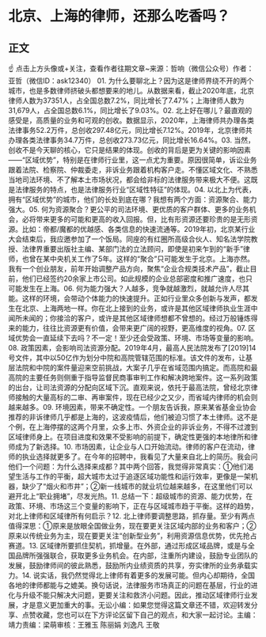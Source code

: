 # 北京、上海的律师，还那么吃香吗？
## 正文
☝ 点击上方头像或+关注，查看作者往期文章~来源：哲响（微信公众号）作者：亚哲（微信ID：ask12340） 01. 为什么要聊北上？因为这是律师界绕不开的两个城市，也是多数律师挤破头都想要来的地儿。从数据来看，截止2020年底，北京律师人数为37351人，占全国总数7.2%，同比增长了7.47%；上海律师人数为31,679人，占全国总数6.1%，同比增长了9.03%。02. 北上好在哪儿？最直观的感受是，高质量的业务和可观的创收。数据显示，2020年，上海律师共办理各类法律事务52.2万件，总创收297.48亿元，同比增长7.12%。2019年，北京律师共办理各类法律事务34.7万件，总创收273.73亿元，同比增长16.64%。03. 当然，创收不是今天聊的核心，它只是结果的体现。创收的背后是更为关键的影响因素——“区域优势”，特别是在律师行业里，这一点尤为重要。原因很简单，诉讼业务跟着法院、检察院、仲裁委走，非诉业务跟着机构客户走。不懂区域文化、不熟悉当地司法环境、不了解本土市场状况，都会给非标的法律服务带来极大不便。这既是法律服务的特点，也是法律服务行业“区域性特征”的体现。04. 以北上为代表，拥有“区域优势”的城市，他们的长处到底在哪？我想有两个方面：资源聚合、能力强大。05. 何为资源聚合？更公平的司法环境、更优质的客户群体、更多的业务机会，必将带来更多的可能和更高的收入回报。但，比有形资源还要珍贵的是无形资源。比如：帝都/魔都的优越感、各类信息的快速流通等。2019年初，北京某行业大会结束后，我应邀参加了一个饭局。同座的有红圈所高级合伙人、知名法学院教授、法律界重要出版社主编、某部门法的立法顾问，即使是初来乍到的“新手”律师，也曾在某中央机关工作了5年。这样的“聚合”只可能发生于北京。上海亦然。我有一个创业朋友，前年开始调整产品方向，聚焦“企业合规类技术产品”，截止目前，他们已经签约20余家上市公司。如此规模的企业总部密度和推广速度，也只可能发生在上海。06. 何为能力强大？人越多，竞争就越激烈，就越允许人尽其能。这样的环境，会带动个体能力的快速提升。正如行业里众多创新与发声，都发生在北京、上海两地一样。你在北上接到的业务，或许是其他区域律师执业生涯中闻所未闻的；你接洽的客户，或许是其他区域律师想都不曾想的。经过万般锤炼得来的能力，往往比资源更有价值，会带来更广阔的视野，更高维度的视角。07. 区域优势会一直延续下去吗？不一定！至少还会受政策、环境、市场等变量的影响。08. 政策因素，会影响司法资源分配。2019年4月，最高人民法院发布了[2019]14号文件，其中以50亿作为划分中院和高院管辖范围的标准。该文件的发布，让基层法院和中院的案件量迎来空前挑战，大案子几乎在省域范围内搞定。而高院和最高院的主要任务则侧重于指导监督民商事审判工作和解决跨地案件。这一系列政策的出台，让司法资源的分配向区域下沉。直观来说，依托于最高法院，曾经北京律师接触的大量高标的二审、再审案件，现在已经少之又少，而省域内律师的机会则越来越多。09. 环境因素，带来不确定性。一个朋友告诉我，原来某省基金业协会推荐的非诉律师几乎都是上海的，这波疫情后，他们被迫习惯了本土律师。这不是个例，在上海停摆的这两个月里，众多上市、外资企业的非诉业务，不得不过渡到区域律师身上。在项目进度和效果不受影响的前提下，确定性更强的本地律所和律师成为了新选择。10. 市场因素，让企业与人口开始流动。律师的客户在流动，律师的执业选择就更多了。在今年的招聘中，我看见了大量来自北上的简历。我会问他们一个问题：为什么选择来成都？其中两个回答，我觉得非常真实：①他们渴望生活与工作的平衡，超大城市太过于追逐区域功能性和运行效率，更像是一架机器，缺少了“烟火和市井”；②新一线城市的就业坑位越来越多，在这里他们可以避开北上“职业拥堵”，尽发光热。11. 总结一下：超级城市的资源、能力优势，在政策、环境、市场这三个变量的影响下，正在与区域城市趋于平衡。这样的趋势，对北上律师和区域律所有何启示？12. 北上律师要调整思路，抓存量。至少有两点值得深思：①原来是放眼全国做业务，现在要更关注区域内部的业务和客户；②原来以传统业务为主，现在要更关注“创新型业务”，利用资源信息优势，优先抢占赛道。13. 区域律所要抓住契机，抓增量。在外部，通过形成区域品牌，或是与全国品牌所强强联合，获取更多业务机会。在内部，注重所内建设，鼓励专业团队的发展，鼓励律师间的彼此熟悉，鼓励所内业绩资质的共享，夯实律所的业务承载实力。14. 说实话，我仍然觉得北上律师有着更多的发展可能。但内心却期待，全国各地的律师都能与之媲美。换句话说，法律服务市场真正的问题在基层，行业的进化与升级不能只解决大问题，更要关注和救济小问题。因此，推动区域律师行业发展，才是意义更加重大的事。无讼小编：如果您觉得这篇文章还不错，欢迎转发分享、点赞收藏，您也可以在下方评论区留下自己的观点，和大家一起讨论。主编：靖力责编：梁萌审核：王雅玉 陈丽娟 刘逸凡 王敬